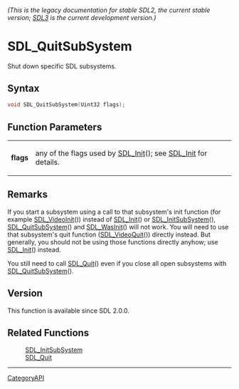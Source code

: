 ====== (This is the legacy documentation for stable SDL2, the current stable version; [https://wiki.libsdl.org/SDL3/ SDL3] is the current development version.) ======
= SDL_QuitSubSystem =

Shut down specific SDL subsystems.

== Syntax ==

<syntaxhighlight lang='c'>
void SDL_QuitSubSystem(Uint32 flags);
</syntaxhighlight>

== Function Parameters ==

{|
|'''flags'''
|any of the flags used by [[SDL_Init]](); see [[SDL_Init]] for details.
|}

== Remarks ==

If you start a subsystem using a call to that subsystem's init function
(for example [[SDL_VideoInit]]()) instead of [[SDL_Init]]() or
[[SDL_InitSubSystem]](), [[SDL_QuitSubSystem]]() and [[SDL_WasInit]]() will
not work. You will need to use that subsystem's quit function
([[SDL_VideoQuit]]()) directly instead. But generally, you should not be
using those functions directly anyhow; use [[SDL_Init]]() instead.

You still need to call [[SDL_Quit]]() even if you close all open subsystems
with [[SDL_QuitSubSystem]]().

== Version ==

This function is available since SDL 2.0.0.

== Related Functions ==

:[[SDL_InitSubSystem]]
:[[SDL_Quit]]

----
[[CategoryAPI]]


